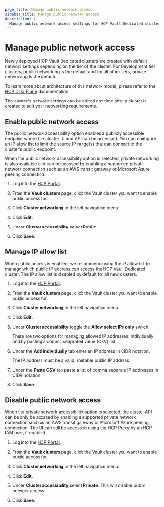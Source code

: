 ```yaml
---
page_title: Manage public network access
sidebar_title: Manage public network access
description: |-
  Manage public network access settings for HCP Vault Dedicated clusters.
---
```


# Manage public network access

Newly deployed HCP Vault Dedicated clusters are created with default network settings
depending on the tier of the cluster. For Development tier clusters, public
networking is the default and for all other tiers, private networking is the
default.

To learn more about architecture of this network model, please refer to the [HCP
Data Plane](/hcp/docs/hcp#data-plane) documentation.

The cluster's network settings can be edited any time after a cluster is created
to suit your networking requirements.

## Enable public network access

The public network accessibility option enables a publicly accessible endpoint
where the cluster UI and API can be accessed. You can configure an IP allow list
to limit the source IP range(s) that can connect to the cluster's public
endpoint.

When the public network accessibility option is selected, private networking is
also available and can be accssed by enabling a supported private network
connection such as an AWS transit gateway or Microsoft Azure peering connection.

1. Log into the [HCP Portal](https://portal.cloud.hashicorp.com/).

1. From the **Vault clusters** page, click the Vault cluster you want to enable
   public access for.

1. Click **Cluster networking** in the left navigation menu.

1. Click **Edit**.

1. Under **Cluster accessibility** select **Public**.

1. Click **Save**.

## Manage IP allow list

When public access is enabled, we recommend using the IP allow list to manage
which public IP address can access the HCP Vault Dedicated cluster. The IP allow list is
disabled by default for all new clusters.

1. Log into the [HCP Portal](https://portal.cloud.hashicorp.com/).

1. From the **Vault clusters** page, click the Vault cluster you want to enable
   public access for.

1. Click **Cluster networking** in the left navigation menu.

1. Click **Edit**.

1. Under **Cluster accessibility** toggle the **Allow select IPs only** switch.

   There are two options for managing allowed IP addresses: individually and by
   pasting a comma seaprated value (CSV) list.

1. Under the **Add individually** tab enter an IP address in CIDR notation.

   <Note>

   The IP address must be a valid, routable public IP address.

   </Note>

1. Under the **Paste CSV** tab paste a list of comma separate IP addresses in
   CIDR notation.

1. Click **Save**.

## Disable public network access

When the private network accessibility option is selected, the cluster API can
be only be accssed by enabling a supported private network connection such as an
AWS transit gateway or Microsoft Azure peering connection. The UI can still be
accessed using the HCP Proxy by an HCP IAM user, if enabled.

1. Log into the [HCP Portal](https://portal.cloud.hashicorp.com/).

1. From the **Vault clusters** page, click the Vault cluster you want to enable
   public access for.

1. Click **Cluster networking** in the left navigation menu.

1. Click **Edit**.

1. Under **Cluster accessibility** select **Private**. This will disable public
   network access.

1. Click **Save**.